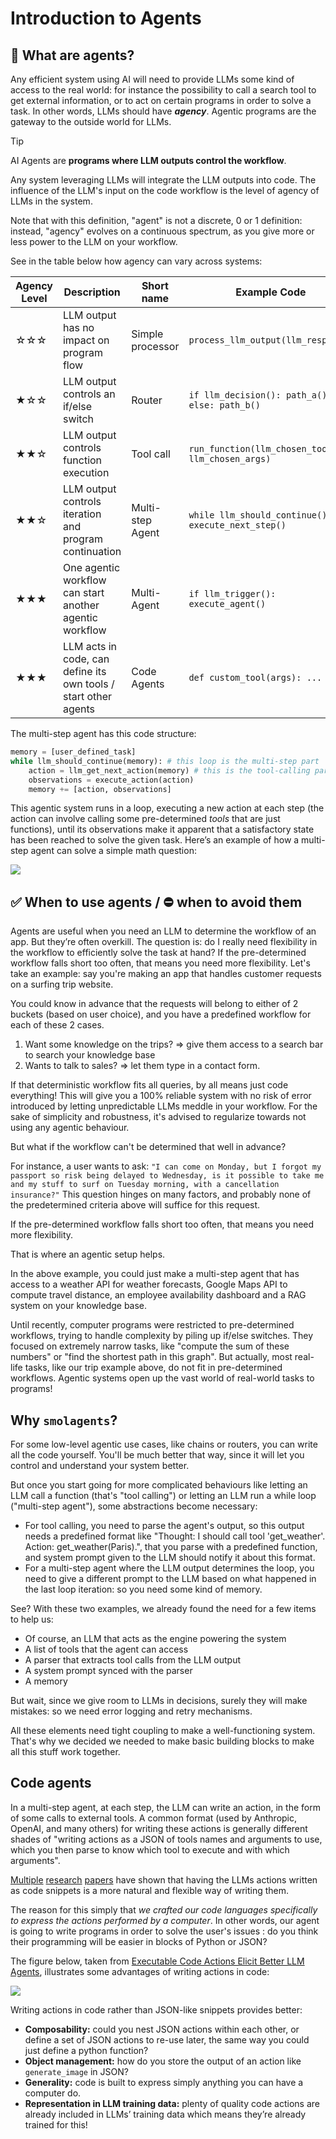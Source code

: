 # Introduction to Agents

## 🤔 What are agents?

Any efficient system using AI will need to provide LLMs some kind of access to the real world: for instance the possibility to call a search tool to get external information, or to act on certain programs in order to solve a task. In other words, LLMs should have ***agency***. Agentic programs are the gateway to the outside world for LLMs.

> [!TIP]
> AI Agents are **programs where LLM outputs control the workflow**.

Any system leveraging LLMs will integrate the LLM outputs into code. The influence of the LLM's input on the code workflow is the level of agency of LLMs in the system.

Note that with this definition, "agent" is not a discrete, 0 or 1 definition: instead, "agency" evolves on a continuous spectrum, as you give more or less power to the LLM on your workflow.

See in the table below how agency can vary across systems:

| Agency Level | Description                                            | Short name       | Example Code                                       |
| ------------ | ------------------------------------------------------ | ---------------- | -------------------------------------------------- |
| ☆☆☆ | LLM output has no impact on program flow                        | Simple processor | `process_llm_output(llm_response)`                 |
| ★☆☆ | LLM output controls an if/else switch                           | Router           | `if llm_decision(): path_a() else: path_b()`       |
| ★★☆ | LLM output controls function execution                          | Tool call        | `run_function(llm_chosen_tool, llm_chosen_args)`   |
| ★★☆ | LLM output controls iteration and program continuation          | Multi-step Agent | `while llm_should_continue(): execute_next_step()` |
| ★★★ | One agentic workflow can start another agentic workflow         | Multi-Agent      | `if llm_trigger(): execute_agent()`                |
| ★★★ | LLM acts in code, can define its own tools / start other agents | Code Agents      | `def custom_tool(args): ...`                       |

The multi-step agent has this code structure:

```python
memory = [user_defined_task]
while llm_should_continue(memory): # this loop is the multi-step part
    action = llm_get_next_action(memory) # this is the tool-calling part
    observations = execute_action(action)
    memory += [action, observations]
```

This agentic system runs in a loop, executing a new action at each step (the action can involve calling some pre-determined *tools* that are just functions), until its observations make it apparent that a satisfactory state has been reached to solve the given task. Here’s an example of how a multi-step agent can solve a simple math question:

<div class="flex justify-center">
    <img src="https://huggingface.co/datasets/huggingface/documentation-images/resolve/main/transformers/Agent_ManimCE.gif"/>
</div>


## ✅ When to use agents / ⛔ when to avoid them

Agents are useful when you need an LLM to determine the workflow of an app. But they’re often overkill. The question is: do I really need flexibility in the workflow to efficiently solve the task at hand?
If the pre-determined workflow falls short too often, that means you need more flexibility.
Let's take an example: say you're making an app that handles customer requests on a surfing trip website.

You could know in advance that the requests will belong to either of 2 buckets (based on user choice), and you have a predefined workflow for each of these 2 cases.

1. Want some knowledge on the trips? ⇒ give them access to a search bar to search your knowledge base
2. Wants to talk to sales? ⇒ let them type in a contact form.

If that deterministic workflow fits all queries, by all means just code everything! This will give you a 100% reliable system with no risk of error introduced by letting unpredictable LLMs meddle in your workflow. For the sake of simplicity and robustness, it's advised to regularize towards not using any agentic behaviour. 

But what if the workflow can't be determined that well in advance? 

For instance, a user wants to ask: `"I can come on Monday, but I forgot my passport so risk being delayed to Wednesday, is it possible to take me and my stuff to surf on Tuesday morning, with a cancellation insurance?"` This question hinges on many factors, and probably none of the predetermined criteria above will suffice for this request.

If the pre-determined workflow falls short too often, that means you need more flexibility.

That is where an agentic setup helps.

In the above example, you could just make a multi-step agent that has access to a weather API for weather forecasts, Google Maps API to compute travel distance, an employee availability dashboard and a RAG system on your knowledge base.

Until recently, computer programs were restricted to pre-determined workflows, trying to handle complexity by piling up  if/else switches. They focused on extremely narrow tasks, like "compute the sum of these numbers" or "find the shortest path in this graph". But actually, most real-life tasks, like our trip example above, do not fit in pre-determined workflows. Agentic systems open up the vast world of real-world tasks to programs!

## Why `smolagents`?

For some low-level agentic use cases, like chains or routers, you can write all the code yourself. You'll be much better that way, since it will let you control and understand your system better.

But once you start going for more complicated behaviours like letting an LLM call a function (that's "tool calling") or letting an LLM run a while loop ("multi-step agent"), some abstractions become necessary:
- For tool calling, you need to parse the agent's output, so this output needs a predefined format like "Thought: I should call tool 'get_weather'. Action: get_weather(Paris).", that you parse with a predefined function, and system prompt given to the LLM should notify it about this format.
- For a multi-step agent where the LLM output determines the loop, you need to give a different prompt to the LLM based on what happened in the last loop iteration: so you need some kind of memory.

See? With these two examples, we already found the need for a few items to help us:

- Of course, an LLM that acts as the engine powering the system
- A list of tools that the agent can access
- A parser that extracts tool calls from the LLM output
- A system prompt synced with the parser
- A memory

But wait, since we give room to LLMs in decisions, surely they will make mistakes: so we need error logging and retry mechanisms.

All these elements need tight coupling to make a well-functioning system. That's why we decided we needed to make basic building blocks to make all this stuff work together.

## Code agents

In a multi-step agent, at each step, the LLM can write an action, in the form of some calls to external tools. A common format (used by Anthropic, OpenAI, and many others) for writing these actions is generally different shades of "writing actions as a JSON of tools names and arguments to use, which you then parse to know which tool to execute and with which arguments".

[Multiple](https://huggingface.co/papers/2402.01030) [research](https://huggingface.co/papers/2411.01747) [papers](https://huggingface.co/papers/2401.00812) have shown that having the LLMs actions written as code snippets is a more natural and flexible way of writing them.

The reason for this simply that *we crafted our code languages specifically to express the actions performed by a computer*.
In other words, our agent is going to write programs in order to solve the user's issues : do you think their programming will be easier in blocks of Python or JSON?

The figure below, taken from [Executable Code Actions Elicit Better LLM Agents](https://huggingface.co/papers/2402.01030), illustrates some advantages of writing actions in code:

<img src="https://huggingface.co/datasets/huggingface/documentation-images/resolve/main/transformers/code_vs_json_actions.png">

Writing actions in code rather than JSON-like snippets provides better:

- **Composability:** could you nest JSON actions within each other, or define a set of JSON actions to re-use later, the same way you could just define a python function?
- **Object management:** how do you store the output of an action like `generate_image` in JSON?
- **Generality:** code is built to express simply anything you can have a computer do.
- **Representation in LLM training data:** plenty of quality code actions are already included in LLMs’ training data which means they’re already trained for this!

